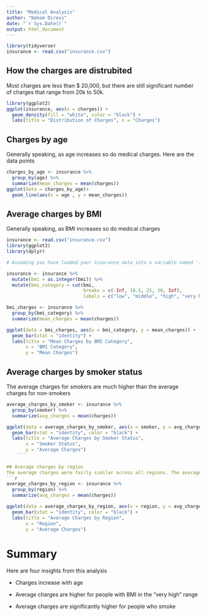 ```yaml
---
title: "Medical Analysis"
author: "Nahom Diress"
date: "`r Sys.Date()`"
output: html_document
---
```


```r
library(tidyverse)
insurance <- read.csv("insurance.csv")
```

## How the charges are distrubited
Most charges are less than $ 20,000, but there are still significant number of charges that range from 20k to 50k.

```r
library(ggplot2)
ggplot(insurance, aes(x = charges)) +
  geom_density(fill = "white", color = "black") +
  labs(title = "Distribution of Charges", x = "Charges") 
```

## Charges by age
Generally speaking, as age increases so do medical charges. Here are the data points

```r
charges_by_age <- insurance %>%
  group_by(age) %>%
  summarize(mean_charges = mean(charges))
ggplot(data = charges_by_age)+
  geom_line(aes(x = age , y = mean_charges))

```

## Average charges by BMI 
Generally speaking, as BMI increases so do medical charges

```r
insurance <- read.csv("insurance.csv")
library(ggplot2)
library(dplyr)

# Assuming you have loaded your insurance data into a variable named 'insurance'

insurance <- insurance %>%
  mutate(bmi = as.integer(bmi)) %>%
  mutate(bmi_category = cut(bmi,
                            breaks = c(-Inf, 18.5, 25, 30, Inf),
                            labels = c("low", "middle", "high", "very high")))

bmi_charges <- insurance %>%
  group_by(bmi_category) %>%
  summarize(mean_charges = mean(charges))

ggplot(data = bmi_charges, aes(x = bmi_category, y = mean_charges)) +
  geom_bar(stat = "identity") +
  labs(title = "Mean Charges by BMI Category",
       x = "BMI Category",
       y = "Mean Charges") 
```
## Average charges by smoker status
The average charges for smokers are much higher than the average charges for non-smokers
```r
average_charges_by_smoker <- insurance %>%
  group_by(smoker) %>%
  summarize(avg_charges = mean(charges))

ggplot(data = average_charges_by_smoker, aes(x = smoker, y = avg_charges)) +
  geom_bar(stat = "identity", color = "black") +
  labs(title = "Average Charges by Smoker Status",
       x = "Smoker Status",
       y = "Average Charges")
    ```
    
## Average charges by region 
The average charges were fairly similar across all regions. The average for the southeast was slightly higher.
```r

average_charges_by_region <- insurance %>%
  group_by(region) %>%
  summarize(avg_charges = mean(charges))

ggplot(data = average_charges_by_region, aes(x = region, y = avg_charges, fill = region)) +
  geom_bar(stat = "identity", color = "black") +
  labs(title = "Average Charges by Region",
       x = "Region",
       y = "Average Charges")

```

# Summary

Here are four insights from this analysis 

- Charges increase with age
 

- Average charges are higher for people with BMI in the "very high" range
  

- Average charges are significantly higher for people who smoke
  
